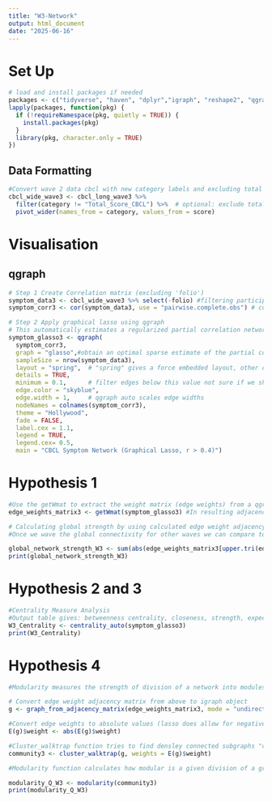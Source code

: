 ```yaml
---
title: "W3-Network"
output: html_document
date: "2025-06-16"
---
```


# Set Up
```r
# load and install packages if needed
packages <- c("tidyverse", "haven", "dplyr","igraph", "reshape2", "qgraph")
lapply(packages, function(pkg) {
  if (!requireNamespace(pkg, quietly = TRUE)) {
    install.packages(pkg)
  }
  library(pkg, character.only = TRUE)
})
```
## Data Formatting
```r
#Convert wave 2 data cbcl with new category labels and excluding total score to wide format 
cbcl_wide_wave3 <- cbcl_long_wave3 %>%
  filter(category != "Total_Score_CBCL") %>%  # optional: exclude total
  pivot_wider(names_from = category, values_from = score)
```

# Visualisation

## qgraph
```r
# Step 1 Create Correlation matrix (excluding 'folio')
symptom_data3 <- cbcl_wide_wave3 %>% select(-folio) #filtering participant ID 
symptom_corr3 <- cor(symptom_data3, use = "pairwise.complete.obs") # cor function computes the correlation between columns x and y,  "pairwise.complete.obscomputes each pairwise correlation using only the rows (observations) that have non-missing values for that pair of variables

# Step 2 Apply graphical lasso using qgraph
# This automatically estimates a regularized partial correlation network
symptom_glasso3 <- qgraph(
  symptom_corr3,
  graph = "glasso",#obtain an optimal sparse estimate of the partial correlation matrix using the glasso package (Friedman, Hastie and Tibshirani, 2011)
  sampleSize = nrow(symptom_data3),
  layout = "spring",  # "spring" gives a force embedded layout, other options are "circle" or "groups", in fritz paper she used "layout"
  details = TRUE,
  minimum = 0.1,      # filter edges below this value not sure if we should filter for a maximum too 
  edge.color = "skyblue",
  edge.width = 1,     # qgraph auto scales edge widths
  nodeNames = colnames(symptom_corr3),
  theme = "Hollywood",
  fade = FALSE,
  label.cex = 1.1,
  legend = TRUE,
  legend.cex= 0.5,
  main = "CBCL Symptom Network (Graphical Lasso, r > 0.4)")
```
# Hypothesis 1
```r
#Use the getWmat to extract the weight matrix (edge weights) from a qgraph object 
edge_weights_matrix3 <- getWmat(symptom_glasso3) #In resulting adjacency matrix each cell represents the edge weight correlation between variables can be positive (direct relationship ) or negative (inverse relationship) or 0 (no edge)

# Calculating global strength by using calculated edge weight adjacency matrix from above, excludes diagnoal (repeated relationships), extracts only unique edge weights, takes their absolute value and adds them all up thus global network  strength = sum of absolute edge weights
#Once we wave the global connectivity for other waves we can compare to see if other waves have greater or decreased symptomp connectivity 

global_network_strength_W3 <- sum(abs(edge_weights_matrix3[upper.tri(edge_weights_matrix3)]))
print(global_network_strength_W3)
```

# Hypothesis 2 and 3
```r
#Centrality Measure Analysis 
#Output table gives: betweenness centrality, closeness, strength, expected influence, shortest path length 
W3_Centrality <- centrality_auto(symptom_glasso3)
print(W3_Centrality)
```

# Hypothesis 4
```r
#Modularity measures the strength of division of a network into modules (i.e., communities or clusters). A higher Q (typically 0.3–0.7) indicates a clearer, well-separated modular structure.

# Convert edge weight adjacency matrix from above to igraph object
g <- graph_from_adjacency_matrix(edge_weights_matrix3, mode = "undirected", weighted = TRUE, diag = FALSE)

#Convert edge weights to absolute values (lasso does allow for negative weight values)
E(g)$weight <- abs(E(g)$weight)

#Cluster_walktrap function tries to find densley connected subgraphs "communities" in a graph via random walks. The idea is that short random walks tend to stay in the same community 
community3 <- cluster_walktrap(g, weights = E(g)$weight)

#Modularity function calculates how modular is a given division of a graph into subgraphs, from (McElroy et al) Q index >0.3 suggesting nodes are arranged in non-random communities 

modularity_Q_W3 <- modularity(community3)
print(modularity_Q_W3)
```